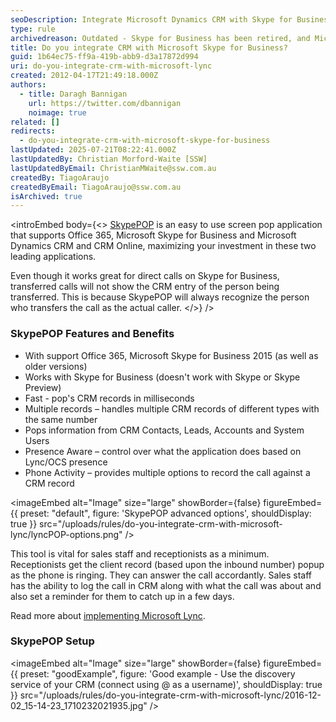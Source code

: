 ```yaml
---
seoDescription: Integrate Microsoft Dynamics CRM with Skype for Business to enhance sales and customer service interactions.
type: rule
archivedreason: Outdated - Skype for Business has been retired, and Microsoft Teams is the recommended replacement for CRM integration. See https://www.ssw.com.au/rules/rules-to-better-microsoft-teams/
title: Do you integrate CRM with Microsoft Skype for Business?
guid: 1b64ec75-ff9a-419b-abb9-d3a17872d994
uri: do-you-integrate-crm-with-microsoft-lync
created: 2012-04-17T21:49:18.000Z
authors:
  - title: Daragh Bannigan
    url: https://twitter.com/dbannigan
    noimage: true
related: []
redirects:
  - do-you-integrate-crm-with-microsoft-skype-for-business
lastUpdated: 2025-07-21T08:22:41.000Z
lastUpdatedBy: Christian Morford-Waite [SSW]
lastUpdatedByEmail: ChristianMWaite@ssw.com.au
createdBy: TiagoAraujo
createdByEmail: TiagoAraujo@ssw.com.au
isArchived: true
---
```


<introEmbed
  body={<>
[SkypePOP](https://www.skypepop.com/product/skypepop) is an easy to use screen pop application that supports Office 365, Microsoft Skype for Business and Microsoft Dynamics CRM and CRM Online, maximizing your investment in these two leading applications.

Even though it works great for direct calls on Skype for Business, transferred calls will not show the CRM entry of the person being transferred. This is because SkypePOP will always recognize the person who transfers the call as the actual caller.
  </>}
/>
### SkypePOP Features and Benefits

* With support Office 365, Microsoft Skype for Business 2015 (as well as older versions)
* Works with Skype for Business (doesn't work with Skype or Skype Preview)
* Fast - pop's CRM records in milliseconds
* Multiple records – handles multiple CRM records of different types with the same number
* Pops information from CRM Contacts, Leads, Accounts and System Users
* Presence Aware – control over what the application does based on Lync/OCS presence
* Phone Activity – provides multiple options to record the call against a CRM record


<imageEmbed
  alt="Image"
  size="large"
  showBorder={false}
  figureEmbed={{
    preset: "default",
    figure: 'SkypePOP advanced options',
    shouldDisplay: true
  }}
  src="/uploads/rules/do-you-integrate-crm-with-microsoft-lync/lyncPOP-options.png"
/>

This tool is vital for sales staff and receptionists as a minimum.
Receptionists get the client record (based upon the inbound number) popup as the phone is ringing. They can answer the call accordantly. Sales staff has the ability to log the call in CRM along with what the call was about and also set a reminder for them to catch up in a few days.

Read more about [implementing Microsoft Lync](http://www.ssw.com.au/ssw/Consulting/Lync.aspx).

### SkypePOP Setup

<imageEmbed
  alt="Image"
  size="large"
  showBorder={false}
  figureEmbed={{
    preset: "goodExample",
    figure: 'Good example - Use the discovery service of your CRM (connect using <yourname>@<yourdomain> as a username)',
    shouldDisplay: true
  }}
  src="/uploads/rules/do-you-integrate-crm-with-microsoft-lync/2016-12-02_15-14-23_1710232021935.jpg"
/>
